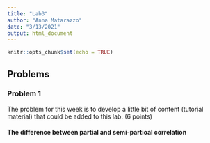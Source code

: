 ```yaml
---
title: "Lab3"
author: "Anna Matarazzo"
date: "3/13/2021"
output: html_document
---
```


```r
knitr::opts_chunk$set(echo = TRUE)
```



## Problems

### Problem 1

The problem for this week is to develop a little bit of content (tutorial material) that could be added to this lab. (6 points)



#### The difference between partial and semi-partioal correlation







```r

```



















